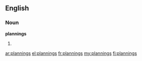==English==

===Noun===
'''plannings'''

# {{plural of|[[planning]]}}

[[ar:plannings]]
[[el:plannings]]
[[fr:plannings]]
[[my:plannings]]
[[fi:plannings]]